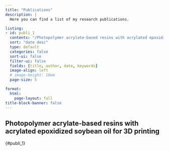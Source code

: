 ```yaml
---
title: "Publications" 
description: |
  Here you can find a list of my research publications.

listing: 
- id: publi_1  
  contents: "/Photopolymer acrylate-based resins with acrylated epoxidized soybean oil for 3D printing/index.qmd"
  sort: "date desc"
  type: default
  categories: false
  sort-ui: false
  filter-ui: false
  fields: [title, author, date, keywords]
  image-align: left
  # image-height: 10em
  page-size: 5

format: 
  html: 
    page-layout: full
title-block-banner: false
---
```


## Photopolymer acrylate-based resins with acrylated epoxidized soybean oil for 3D printing

<div>

{#publi_1}

</div>

